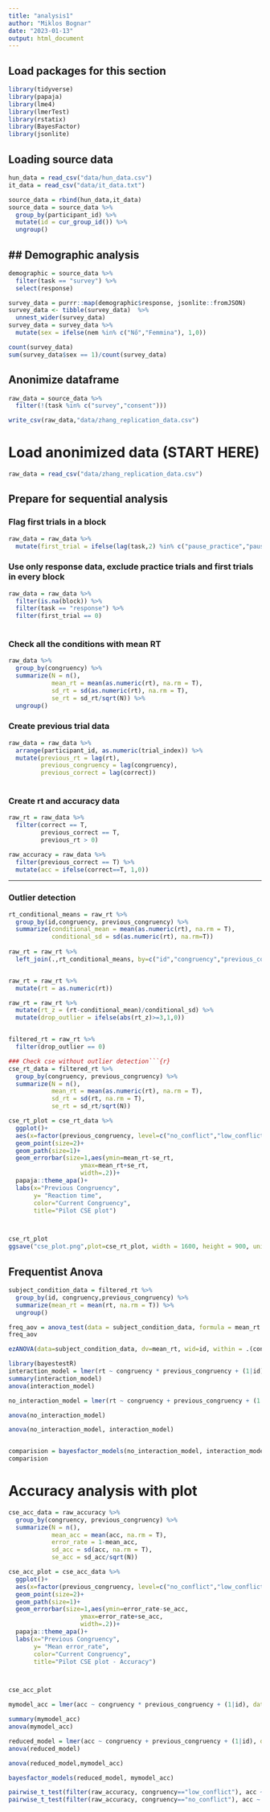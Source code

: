 ```yaml
---
title: "analysis1"
author: "Miklos Bognar"
date: "2023-01-13"
output: html_document
---
```


## Load packages for this section
```r
library(tidyverse)
library(papaja)
library(lme4)
library(lmerTest)
library(rstatix)
library(BayesFactor)
library(jsonlite)
```

## Loading source data
```r
hun_data = read_csv("data/hun_data.csv")
it_data = read_csv("data/it_data.txt")

source_data = rbind(hun_data,it_data)
source_data = source_data %>% 
  group_by(participant_id) %>% 
  mutate(id = cur_group_id()) %>% 
  ungroup()


```


## Demographic analysis
---------------------------
```r

demographic = source_data %>% 
  filter(task == "survey") %>% 
  select(response) 

survey_data = purrr::map(demographic$response, jsonlite::fromJSON)
survey_data <- tibble(survey_data)  %>% 
  unnest_wider(survey_data)
survey_data = survey_data %>%
  mutate(sex = ifelse(nem %in% c("Nő","Femmina"), 1,0))

count(survey_data)
sum(survey_data$sex == 1)/count(survey_data)
```
## Anonimize dataframe
```r
raw_data = source_data %>% 
  filter(!(task %in% c("survey","consent")))

write_csv(raw_data,"data/zhang_replication_data.csv")
```

# Load anonimized data (START HERE)
```r
raw_data = read_csv("data/zhang_replication_data.csv")
```

## Prepare for sequential analysis
### Flag first trials in a block
```r
raw_data = raw_data %>% 
  mutate(first_trial = ifelse(lag(task,2) %in% c("pause_practice","pause"),1,0))
```

### Use only response data, exclude practice trials and first trials in every block
```r
raw_data = raw_data %>%
  filter(is.na(block)) %>%
  filter(task == "response") %>% 
  filter(first_trial == 0)
  

```

### Check all the conditions with mean RT
```r
raw_data %>% 
  group_by(congruency) %>% 
  summarize(N = n(),
            mean_rt = mean(as.numeric(rt), na.rm = T),
            sd_rt = sd(as.numeric(rt), na.rm = T),
            se_rt = sd_rt/sqrt(N)) %>% 
  ungroup()
```

### Create previous trial data
```r
raw_data = raw_data %>% 
  arrange(participant_id, as.numeric(trial_index)) %>% 
  mutate(previous_rt = lag(rt),
         previous_congruency = lag(congruency),
         previous_correct = lag(correct))
  
```

### Create rt and accuracy data
```r
raw_rt = raw_data %>% 
  filter(correct == T,
         previous_correct == T,
         previous_rt > 0)
```

```r
raw_accuracy = raw_data %>% 
  filter(previous_correct == T) %>% 
  mutate(acc = ifelse(correct==T, 1,0))
```
--------------------
### Outlier detection
```r
rt_conditional_means = raw_rt %>% 
  group_by(id,congruency, previous_congruency) %>% 
  summarize(conditional_mean = mean(as.numeric(rt), na.rm = T),
            conditional_sd = sd(as.numeric(rt), na.rm=T))
  
raw_rt = raw_rt %>% 
  left_join(.,rt_conditional_means, by=c("id","congruency","previous_congruency"))


raw_rt = raw_rt %>% 
  mutate(rt = as.numeric(rt))

raw_rt = raw_rt %>% 
  mutate(rt_z = (rt-conditional_mean)/conditional_sd) %>% 
  mutate(drop_outlier = ifelse(abs(rt_z)>=3,1,0))


filtered_rt = raw_rt %>% 
  filter(drop_outlier == 0)
```



```r
### Check cse without outlier detection```{r}
cse_rt_data = filtered_rt %>% 
  group_by(congruency, previous_congruency) %>% 
  summarize(N = n(),
            mean_rt = mean(as.numeric(rt), na.rm = T),
            sd_rt = sd(rt, na.rm = T),
            se_rt = sd_rt/sqrt(N))
```

```r
cse_rt_plot = cse_rt_data %>% 
  ggplot()+
  aes(x=factor(previous_congruency, level=c("no_conflict","low_conflict", "high_conflict")), y=mean_rt, color=congruency, group=congruency)+
  geom_point(size=2)+
  geom_path(size=1)+
  geom_errorbar(size=1,aes(ymin=mean_rt-se_rt,
                    ymax=mean_rt+se_rt,
                    width=.2))+
  papaja::theme_apa()+
  labs(x="Previous Congruency",
       y= "Reaction time",
       color="Current Congruency",
       title="Pilot CSE plot")



cse_rt_plot
ggsave("cse_plot.png",plot=cse_rt_plot, width = 1600, height = 900, units = "px", dpi = 200)
```
## Frequentist Anova
```r
subject_condition_data = filtered_rt %>% 
  group_by(id, congruency,previous_congruency) %>% 
  summarize(mean_rt = mean(rt, na.rm = T)) %>% 
  ungroup()
```

```r
freq_aov = anova_test(data = subject_condition_data, formula = mean_rt ~ congruency * previous_congruency + Error(id/(congruency * previous_congruency)))
freq_aov
```


```r
ezANOVA(data=subject_condition_data, dv=mean_rt, wid=id, within = .(congruency,previous_congruency))
```



```r
library(bayestestR)
interaction_model = lmer(rt ~ congruency * previous_congruency + (1|id), data=filtered_rt)
summary(interaction_model)
anova(interaction_model)

no_interaction_model = lmer(rt ~ congruency + previous_congruency + (1|id), data=filtered_rt)

anova(no_interaction_model)

anova(no_interaction_model, interaction_model)


comparision = bayesfactor_models(no_interaction_model, interaction_model)
comparision
```
# Accuracy analysis with plot
```r
cse_acc_data = raw_accuracy %>% 
  group_by(congruency, previous_congruency) %>% 
  summarize(N = n(),
            mean_acc = mean(acc, na.rm = T),
            error_rate = 1-mean_acc,
            sd_acc = sd(acc, na.rm = T),
            se_acc = sd_acc/sqrt(N))
```
```r
cse_acc_plot = cse_acc_data %>% 
  ggplot()+
  aes(x=factor(previous_congruency, level=c("no_conflict","low_conflict","high_conflict")), y=error_rate, color=congruency, group=congruency)+
  geom_point(size=2)+
  geom_path(size=1)+
  geom_errorbar(size=1,aes(ymin=error_rate-se_acc,
                    ymax=error_rate+se_acc,
                    width=.2))+
  papaja::theme_apa()+
  labs(x="Previous Congruency",
       y= "Mean error_rate",
       color="Current Congruency",
       title="Pilot CSE plot - Accuracy")



cse_acc_plot
```
```r
mymodel_acc = lmer(acc ~ congruency * previous_congruency + (1|id), data=raw_accuracy)

summary(mymodel_acc)
anova(mymodel_acc)

reduced_model = lmer(acc ~ congruency + previous_congruency + (1|id), data = raw_accuracy)
anova(reduced_model)

anova(reduced_model,mymodel_acc)

bayesfactor_models(reduced_model, mymodel_acc)
```
```r
pairwise_t_test(filter(raw_accuracy, congruency=="low_conflict"), acc ~ previous_congruency, p.adjust.method = "bonferroni")
pairwise_t_test(filter(raw_accuracy, congruency=="no_conflict"), acc ~ previous_congruency, p.adjust.method = "bonferroni")
```